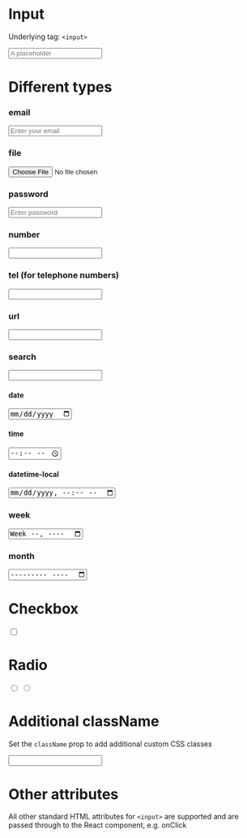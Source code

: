 
<Meta title="V3/Forms/Input" component={Input} />

# Input

Underlying tag: `<input>`

<Canvas>
  <Story name="Default Usage">
    <Input type="text" placeholder="A placeholder" />
  </Story>
</Canvas>

# Different types

### email

<Canvas>
  <Story name="Type: email">
    <Input type="email" placeholder="Enter your email" />
  </Story>
</Canvas>

### file

<Canvas>
  <Story name="Type: file">
    <Input type="file" placeholder="Select a file" />
  </Story>
</Canvas>

### password

<Canvas>
  <Story name="Type: password">
    <Input type="password" placeholder="Enter password" />
  </Story>
</Canvas>

### number

<Canvas>
  <Story name="Type: number">
    <Input type="number" />
  </Story>
</Canvas>

### tel (for telephone numbers)

<Canvas>
  <Story name="Type: tel">
    <Input type="tel" />
  </Story>
</Canvas>

### url

<Canvas>
  <Story name="Type: url">
    <Input type="url" />
  </Story>
</Canvas>

### search

<Canvas>
  <Story name="Type: search">
    <Input type="search" />
  </Story>
</Canvas>

#### date

<Canvas>
  <Story name="Type: date">
    <Input type="date" />
  </Story>
</Canvas>

#### time

<Canvas>
  <Story name="Type: time">
    <Input type="time" />
  </Story>
</Canvas>

#### datetime-local

<Canvas>
  <Story name="Type: datetime-local">
    <Input type="datetime-local" />
  </Story>
</Canvas>

### week

<Canvas>
  <Story name="Type: week">
    <Input type="week" />
  </Story>
</Canvas>

### month

<Canvas>
  <Story name="Type: month">
    <Input type="month" />
  </Story>
</Canvas>

# Checkbox

<Canvas>
  <Story name="Type: checkbox">
    <Input type="checkbox" name="property" value="xyz" />
  </Story>
</Canvas>

# Radio

<Canvas>
  <Story name="Type: radio">
    <Input type="radio" name="property" value="abc" />
    <Input type="radio" name="property" value="xyz" />
  </Story>
</Canvas>

# Additional className

Set the `className` prop to add additional custom CSS classes

<Canvas>
  <Story name="Additional className">
    <Input className="my-custom-className" />
  </Story>
</Canvas>

# Other attributes

All other standard HTML attributes for `<input>` are supported and are passed through to the React component, e.g. onClick
